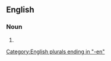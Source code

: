 ==English==

===Noun===
{{head|en|noun plural form}}

# {{plural of|demesman|lang=en}}

[[Category:English plurals ending in "-en"]]